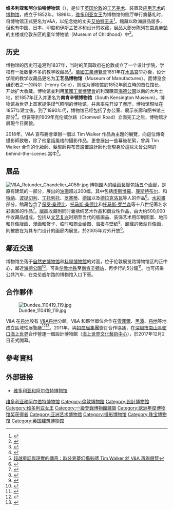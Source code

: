 {{noteTA
|G1=PoliticiansUK
|T=zh-cn:维多利亚和阿尔伯特博物馆;zh-tw:維多利亞與艾伯特博物館;zh-hk:維多利亞與亞厘畢博物館;
|1=zh-cn:阿尔伯特;zh-tw:艾伯特;zh-hk:亞厘畢;
|2=zh-hans:阿尔伯特亲王;zh-tw:艾伯特王夫;zh-hk:亞厘畢皇夫;
}}
{{Infobox museum
| name= 维多利亚和阿尔伯特博物馆
| native_name= The Victoria and Albert Museum (V&A)
| image= Victoria_&_Albert_Museum_Entrance,_London,_UK_-_Diliff.jpg
| logo                = Victoria and Albert Museum Logo.svg
| map_type            = Central London
| map_relief          =
| map_size            = 250px
| map_caption         = 博物馆在倫敦市中心的位置
| coordinates         = {{coord|51|29|47|N|00|10|19|W|type:landmark_region:GB|display=inline,title}}
| established= {{start date and age|1852}}
| collection= 約300萬件<ref name="V&A today"/>
| area= 12.5 英畝 / 145 galleries
| location= {{UK}}[[倫敦|倫敦]][[南肯辛頓|南肯辛頓]]
| visitors= 3,290,500（2013年）<ref>{{Cite web |url=http://www.scribd.com/document_downloads/215029981?extension=pdf&from=embed&source=embed |title="Visitor Figures 2013: Exhibition & Museum Attendance Survey" |location=London |publisher=''The Art Newspaper'' |date=25 March 2014, Vol. 23, No. 256 |ISSN=0960-6556 |format=PDF}}{{en}}</ref>
| director= Martin Roth<ref>{{Cite web |url=http://www.vam.ac.uk/content/articles/m/martin-roth/ |title=Martin Roth, Director of the V&A |publisher=维多利亚和阿尔伯特博物馆 |accessdate=2012-10-23 |language=en |deadurl=yes |archiveurl=https://web.archive.org/web/20130406223130/http://www.vam.ac.uk/content/articles/m/martin-roth/ |archivedate=2013-04-06 }}</ref>
| tube= [[南肯辛頓站|南肯辛頓站]]
| website= [http://www.vam.ac.uk/ www.vam.ac.uk]}}

'''维多利亚和阿尔伯特博物馆'''（{{lang-en|Victoria and Albert Museum, V&A}}），是位于[[英国|英国]][[伦敦|伦敦]]的[[工艺美术|工艺美术]]、装置及[[应用艺术|应用艺术]]的[[博物馆|博物馆]]，成立于1852年。1899年，[[维多利亚女王|维多利亚女王]]为博物馆的侧厅举行奠基礼时，将博物馆正式更名为V&A，以纪念她的丈夫[[艾伯特王夫|艾伯特王夫]]<ref>{{Cite web |url=http://www.vamuseum.cn/va%E5%8D%9A%E7%89%A9%E9%A6%86 |title=V＆A博物馆 |publisher=维多利亚与艾尔伯特博物馆 |accessdate=2012-10-23 |deadurl=yes |archiveurl=https://web.archive.org/web/20130115000803/http://www.vamuseum.cn/va%E5%8D%9A%E7%89%A9%E9%A6%86 |archivedate=2013-01-15 }}</ref>。館藏以欧洲展品居多，但也有中国、日本、印度和伊斯兰艺术和设计的收藏，展品大部分陈列在[[南肯辛顿|南肯辛顿]]的主楼或伦敦东区的童年博物馆（Museum of Childhood）中<ref name="V&A today">{{Cite web|url=http://www.vamuseum.cn/%E4%BB%8A%E5%A4%A9%E7%9A%84%E7%BB%B4%E5%A4%9A%E5%88%A9%E4%BA%9A%E4%B8%8E%E8%89%BE%E5%B0%94%E4%BC%AF%E7%89%B9%E5%8D%9A%E7%89%A9%E9%A6%86|title=今天的维多利亚与艾尔伯特博物馆|publisher=维多利亚与艾尔伯特博物馆|accessdate=2012-10-23|deadurl=yes|archiveurl=https://web.archive.org/web/20130115001049/http://www.vamuseum.cn/%E4%BB%8A%E5%A4%A9%E7%9A%84%E7%BB%B4%E5%A4%9A%E5%88%A9%E4%BA%9A%E4%B8%8E%E8%89%BE%E5%B0%94%E4%BC%AF%E7%89%B9%E5%8D%9A%E7%89%A9%E9%A6%86|archivedate=2013-01-15}}</ref>。

== 历史 ==

博物馆的历史可追溯到1837年，当时的英国政府在伦敦成立了一个设计学院，学校有一批数量不多的教学收藏品<ref name="history">{{Cite web|url=http://www.vamuseum.cn/%E5%8D%9A%E7%89%A9%E9%A6%86%E7%AE%80%E5%8F%B2|title=博物馆简史|publisher=维多利亚与艾尔伯特博物馆|accessdate=2012-10-23|deadurl=yes|archiveurl=https://web.archive.org/web/20130115000929/http://www.vamuseum.cn/%E5%8D%9A%E7%89%A9%E9%A6%86%E7%AE%80%E5%8F%B2|archivedate=2013-01-15}}</ref>。[[萬國工業博覽會|萬國工業博覽會]]1851年在[[水晶宫|水晶宫]]举办後，设计学院的教学收藏品更名为'''工艺品博物馆'''（Museum of Manufactures）。而博览会组织者之一的科尔（Henry Cole），则成为博物馆於1852年創立時的首任馆长，开始扩大收藏。博物馆並利用[[萬國工業博覽會|萬國工業博覽會]]的利潤購買[[海德公園|海德公園]]以南的大片土地，於1857年迁入并更名为'''南肯辛顿博物馆'''（South Kensington Museum）。博物馆為世界上首家提供煤气照明的博物馆，并且率先开设了餐厅。博物馆現址在1857年建立後，到了1890年代，博物馆已经包括了办公室、展示长廊和图书馆三部分<ref>{{Cite web|url=http://www.vamuseum.cn/%E5%8D%9A%E7%89%A9%E9%A6%86%E7%9A%84%E5%86%85%E9%83%A8%E5%92%8C%E5%A4%96%E9%83%A8|title=博物馆的内部和外部|publisher=维多利亚与艾尔伯特博物馆|accessdate=2012-10-23|deadurl=yes|archiveurl=https://web.archive.org/web/20130113232637/http://www.vamuseum.cn/%E5%8D%9A%E7%89%A9%E9%A6%86%E7%9A%84%E5%86%85%E9%83%A8%E5%92%8C%E5%A4%96%E9%83%A8|archivedate=2013-01-13}}</ref>。但要等到1909年克伦威尔路（Cromwell Road）立面完工之后，博物館才展現今日面貌。

2018年，V&A 宣布將會舉辦一個以 Tim Walker 作品為主題的展覽，向這位傳奇攝影師致敬，除了他童話風格的攝影作品，更會展出一些幕後花絮，曾與 Tim Walker 合作的化妝師、髮型師與布景設置設計師也會現身於這些未曾公開的 behind-the-scenes 當中<ref>[https://www.mings-fashion.com/time-walker-%E6%94%9D%E5%BD%B1-%E5%B1%95%E8%A6%BD-175537/ 超越童話與現實的傳奇：時裝界夢幻攝影師 Tim Walker 於 V&A 再辦展覽]</ref>。

== 展品 ==

[[File:V&A_Rotunder_Chandelier_4058r.jpg|thumb]]
博物館內的绘画藝廊包括五个画廊，是原有建筑的一部分，展出的[[油画|油画]]超过200幅，其中包括[[托馬斯·庚斯博羅|庚斯博羅]]、[[康斯特布尔|康斯特布尔]]、和[[约瑟夫·玛罗德·威廉·特纳|特纳]]、[[波提切利|波提切利]]、[[丁托列托|丁托列托]]、[[罗塞蒂|罗塞蒂]]、[[德加|德加]]以及[[德拉克洛瓦|德拉克洛瓦]]等人的作品<ref>{{Cite web|url=http://www.vamuseum.cn/%E7%BB%98%E7%94%BB%E8%89%BA%E5%BB%8A|title=绘画艺廊|publisher=维多利亚与艾尔伯特博物馆|accessdate=2012-10-23}}{{dead link|date=2018年4月 |bot=InternetArchiveBot |fix-attempted=yes }}</ref>。[[水彩畫|水彩畫]]部分，館藏包含了[[保罗·桑德比|保罗·桑德比]]、[[托马斯·桑德比|托马斯·桑德比]]和[[托马斯·罗兰森|托马斯·罗兰森]]等十八世纪著名水彩画家的作品<ref>{{Cite web|url=http://www.vamuseum.cn/%E6%B0%B4%E5%BD%A9%E7%94%BB%E8%89%BA%E6%9C%AF|title=水彩画艺术|publisher=维多利亚与艾尔伯特博物馆|accessdate=2012-10-23}}{{dead link|date=2018年4月 |bot=InternetArchiveBot |fix-attempted=yes }}</ref>。[[版画|版画]]收藏則同时囊括纯艺术作品和商业性作品，由大约500,000件收藏品组成，包括从[[文艺复兴|文艺复兴]]时期至当代的版画品、装饰艺术用印刷图案、地形和肖像版画、漫画和贺卡、临时和商业绘图、海报与壁纸<ref>{{Cite web|url=http://www.vamuseum.cn/%E7%89%88%E7%94%BB|title=版画品|publisher=维多利亚与艾尔伯特博物馆|accessdate=2012-10-23}}{{dead link|date=2018年4月 |bot=InternetArchiveBot |fix-attempted=yes }}</ref>。館藏的微型肖像画，則被放在为其专门设计的画廊内展览，於2005年对外开放<ref>{{Cite web|url=http://www.vamuseum.cn/%E5%BE%AE%E5%9E%8B%E8%82%96%E5%83%8F%E7%94%BB|title=微型肖像画|publisher=维多利亚与艾尔伯特博物馆|accessdate=2012-10-23}}{{dead link|date=2018年4月 |bot=InternetArchiveBot |fix-attempted=yes }}</ref>。

== 鄰近交通 ==

博物馆坐落于[[自然史博物館_(倫敦)|自然史博物馆]]和[[科學博物館_(倫敦)|科學博物館]]的对面，位于伦敦展览路博物馆区的正中心，鄰近[[海德公園|海德公園]]<ref>{{Cite web|url=http://www.vamuseum.cn/%E5%9C%B0%E5%9D%80|title=地址|publisher=维多利亚与艾尔伯特博物馆|accessdate=2012-10-23|deadurl=yes|archiveurl=https://web.archive.org/web/20130114165944/http://www.vamuseum.cn/%E5%9C%B0%E5%9D%80|archivedate=2013-01-14}}</ref>。可乘[[伦敦地铁|伦敦地铁]]至[[南肯辛頓站|南肯辛頓站]]，再步行約5分鐘<ref>{{Cite web|url=http://www.vamuseum.cn/%E5%A6%82%E4%BD%95%E5%88%B0%E8%BE%BE|title=如何到达|publisher=维多利亚与艾尔伯特博物馆|accessdate=2012-10-23|deadurl=yes|archiveurl=https://web.archive.org/web/20130114165905/http://www.vamuseum.cn/%E5%A6%82%E4%BD%95%E5%88%B0%E8%BE%BE|archivedate=2013-01-14}}</ref>。也可搭乘公共汽车，在克伦威尔路的博物馆入口下車。

== 合作夥伴 ==

[[File:Dundee_110419_119.jpg|thumb]]

V&A 在[[鄧迪|丹地]]設有 [[V&A丹地|V&A丹地]]分館。V&A 和夥伴單位合作在[[雪菲爾|雪菲爾]]、[[黑潭|黑潭]]、[[丹地|丹地]]等地成立區域性展覽廳<ref>{{cite web|url=http://www.vam.ac.uk/files/file_upload/61072_file.doc|title=Board of Trustees VABT (09)48 Minutes|author=|date=|website=vam.ac.uk}}</ref><ref>{{cite web|url=http://VandAatDundee.com/your-future/faq/|title=The V&A AT DUNDEE - MAKING IT HAPPEN - FAQ|author=|date=|website=vandaatdundee.com|access-date=2019-06-09|archive-url=https://web.archive.org/web/20140330062156/http://vandaatdundee.com/your-future/faq/|archive-date=2014-03-30|dead-url=yes}}</ref>。2011年，與[[招商局集團|招商局集團]]簽訂合作協議，在[[深圳市|深圳市]][[南山區|南山區]][[蛇口|蛇口]][[海上世界|海上世界]]合作營運一個設計博物館（[[海上世界文化藝術中心|海上世界文化藝術中心]]），於2017年12月2日正式開幕。

== 參考資料 ==
{{Reflist}}

== 外部链接 ==
{{Commons category|Victoria and Albert Museum}}

* [http://www.vam.ac.uk/ 维多利亚和阿尔伯特博物馆] {{Wayback|url=http://www.vam.ac.uk/ |date=20110223114502 }}{{en}}{{zh}}

{{英格蘭國立博物館}}
[[Category:维多利亚和阿尔伯特博物馆|]]
[[Category:倫敦博物館|Category:倫敦博物館]]
[[Category:設計博物館|Category:設計博物館]]
[[Category:维多利亚女王|Category:维多利亚女王]]
[[Category:一級登錄博物館建築|Category:一級登錄博物館建築]]
[[Category:欧洲年度博物馆奖获得者|Category:欧洲年度博物馆奖获得者]]
[[Category:亚洲艺术博物馆|Category:亚洲艺术博物馆]]
[[Category:摄影博物馆|Category:摄影博物馆]]
[[Category:珠宝博物馆|Category:珠宝博物馆]]
[[Category:英国建筑博物馆|Category:英国建筑博物馆]]